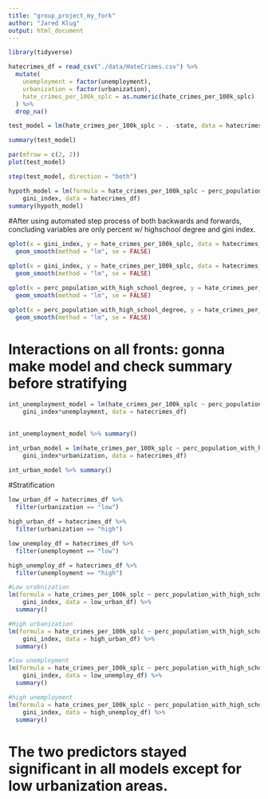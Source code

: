 ```yaml
---
title: "group_project_my_fork"
author: "Jared Klug"
output: html_document
---
```


```r
library(tidyverse)
```

```r
hatecrimes_df = read_csv("./data/HateCrimes.csv") %>% 
  mutate(
    unemployment = factor(unemployment),
    urbanization = factor(urbanization),
    hate_crimes_per_100k_splc = as.numeric(hate_crimes_per_100k_splc)
  ) %>% 
  drop_na()
```

```r

test_model = lm(hate_crimes_per_100k_splc ~ . -state, data = hatecrimes_df)

summary(test_model)

par(mfrow = c(2, 2))
plot(test_model)

step(test_model, direction = "both")

hypoth_model = lm(formula = hate_crimes_per_100k_splc ~ perc_population_with_high_school_degree + 
    gini_index, data = hatecrimes_df)
summary(hypoth_model)

```

#After using automated step process of both backwards and forwards, concluding variables are only percent w/ highschool degree and gini index. 

```r

qplot(x = gini_index, y = hate_crimes_per_100k_splc, data = hatecrimes_df, color = unemployment) +
  geom_smooth(method = "lm", se = FALSE)

qplot(x = gini_index, y = hate_crimes_per_100k_splc, data = hatecrimes_df, color = urbanization) +
  geom_smooth(method = "lm", se = FALSE)

qplot(x = perc_population_with_high_school_degree, y = hate_crimes_per_100k_splc, data = hatecrimes_df, color = unemployment) +
  geom_smooth(method = "lm", se = FALSE)

qplot(x = perc_population_with_high_school_degree, y = hate_crimes_per_100k_splc, data = hatecrimes_df, color = urbanization) +
  geom_smooth(method = "lm", se = FALSE)

```

# Interactions on all fronts: gonna make model and check summary before stratifying

```r
int_unemployment_model = lm(hate_crimes_per_100k_splc ~ perc_population_with_high_school_degree*unemployment + 
    gini_index*unemployment, data = hatecrimes_df)
 

int_unemployment_model %>% summary()

int_urban_model = lm(hate_crimes_per_100k_splc ~ perc_population_with_high_school_degree*urbanization + 
    gini_index*urbanization, data = hatecrimes_df)

int_urban_model %>% summary()
```

#Stratification

```r
low_urban_df = hatecrimes_df %>% 
  filter(urbanization == "low")

high_urban_df = hatecrimes_df %>% 
  filter(urbanization == "high")

low_unemploy_df = hatecrimes_df %>% 
  filter(unemployment == "low")

high_unemploy_df = hatecrimes_df %>% 
  filter(unemployment == "high")
```

```r
#Low urabnization
lm(formula = hate_crimes_per_100k_splc ~ perc_population_with_high_school_degree + 
    gini_index, data = low_urban_df) %>% 
  summary()

#High urbanization
lm(formula = hate_crimes_per_100k_splc ~ perc_population_with_high_school_degree + 
    gini_index, data = high_urban_df) %>% 
  summary()

#low unemployment
lm(formula = hate_crimes_per_100k_splc ~ perc_population_with_high_school_degree + 
    gini_index, data = low_unemploy_df) %>% 
  summary()

#high unemployment
lm(formula = hate_crimes_per_100k_splc ~ perc_population_with_high_school_degree + 
    gini_index, data = high_unemploy_df) %>% 
  summary()
```

# The two predictors stayed significant in all models except for low urbanization areas.
